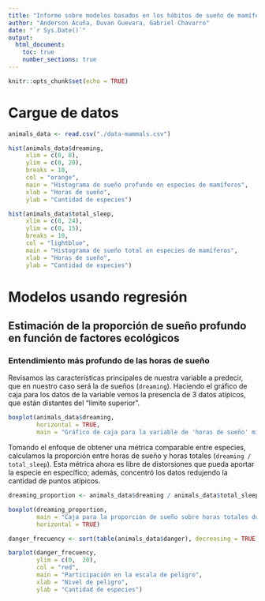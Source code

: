 ```yaml
---
title: "Informe sobre modelos basados en los hábitos de sueño de mamíferos"
author: "Anderson Acuña, Duvan Guevara, Gabriel Chavarro"
date: "`r Sys.Date()`"
output: 
  html_document: 
    toc: true
    number_sections: true
---
```


```r
knitr::opts_chunk$set(echo = TRUE)
```

# Cargue de datos

```r
animals_data <- read.csv("./data-mammals.csv")
```

```r
hist(animals_data$dreaming, 
     xlim = c(0, 8),
     ylim = c(0, 20),
     breaks = 10,
     col = "orange",
     main = "Histograma de sueño profundo en especies de mamíferos",
     xlab = "Horas de sueño",
     ylab = "Cantidad de especies")

hist(animals_data$total_sleep,
     xlim = c(0, 24),
     ylim = c(0, 15),
     breaks = 10,
     col = "lightblue",
     main = "Histograma de sueño total en especies de mamíferos",
     xlab = "Horas de sueño",
     ylab = "Cantidad de especies")
```

# Modelos usando regresión

## Estimación de la proporción de sueño profundo en función de factores ecológicos

### Entendimiento más profundo de las horas de sueño

Revisamos las características principales de nuestra variable a predecir, que en 
nuestro caso será la de sueños (`dreaming`). Haciendo el gráfico de caja para 
los datos de la variable vemos la presencia de 3 datos atípicos, que están 
distantes del "límite superior".
```r
boxplot(animals_data$dreaming,
        horizontal = TRUE,
        main = "Gráfico de caja para la variable de 'horas de sueño' mientras duerme")
```

Tomando el enfoque de obtener una métrica comparable entre especies, calculamos 
la proporción entre horas de sueño y horas totales (`dreaming / total_sleep`). 
Esta métrica ahora es libre de distorsiones que pueda aportar la especie en 
específico; además, concentró los datos redujendo la cantidad de puntos 
atípicos.
```r
dreaming_proportion <- animals_data$dreaming / animals_data$total_sleep

boxplot(dreaming_proportion,
        main = "Caja para la proporción de sueño sobre horas totales dormido",
        horizontal = TRUE)
```


```r
danger_frecuency <- sort(table(animals_data$danger), decreasing = TRUE)

barplot(danger_frecuency,
        ylim = c(0,  20),
        col = "red",
        main = "Participación en la escala de peligro",
        xlab = "Nivel de peligro",
        ylab = "Cantidad de especies")
```




